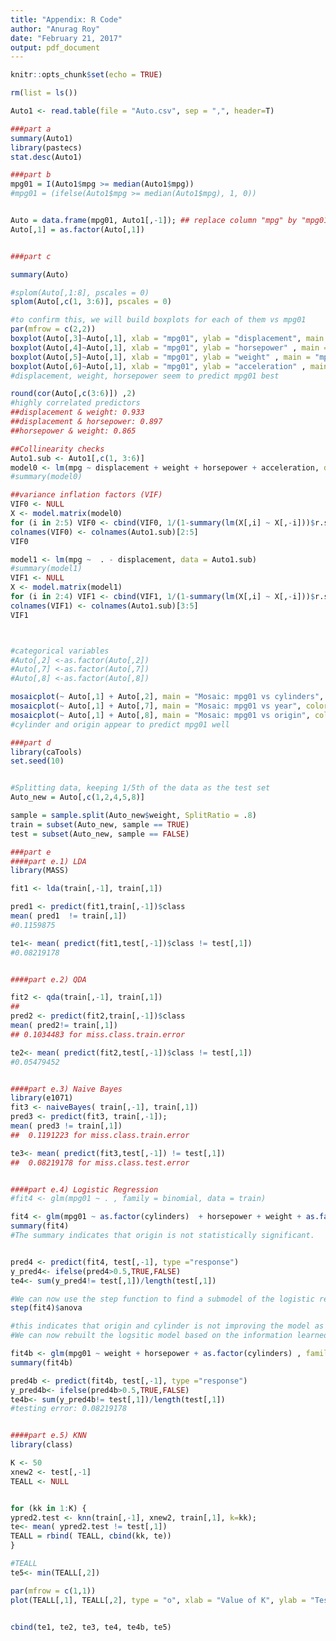 ---
title: "Appendix: R Code"
author: "Anurag Roy"
date: "February 21, 2017"
output: pdf_document
---

```{r setup, include=FALSE}
knitr::opts_chunk$set(echo = TRUE)
```


```{r cars}

rm(list = ls())

Auto1 <- read.table(file = "Auto.csv", sep = ",", header=T)

###part a
summary(Auto1)
library(pastecs)
stat.desc(Auto1)

###part b
mpg01 = I(Auto1$mpg >= median(Auto1$mpg))
#mpg01 = (ifelse(Auto1$mpg >= median(Auto1$mpg), 1, 0))


Auto = data.frame(mpg01, Auto1[,-1]); ## replace column "mpg" by "mpg01"
Auto[,1] = as.factor(Auto[,1])


###part c

summary(Auto)

#splom(Auto[,1:8], pscales = 0)
splom(Auto[,c(1, 3:6)], pscales = 0)

#to confirm this, we will build boxplots for each of them vs mpg01
par(mfrow = c(2,2))
boxplot(Auto[,3]~Auto[,1], xlab = "mpg01", ylab = "displacement", main = "mpg01 vs displacement" )
boxplot(Auto[,4]~Auto[,1], xlab = "mpg01", ylab = "horsepower" , main = "mpg01 vs horsepower" )
boxplot(Auto[,5]~Auto[,1], xlab = "mpg01", ylab = "weight" , main = "mpg01 vs weight" )
boxplot(Auto[,6]~Auto[,1], xlab = "mpg01", ylab = "acceleration" , main = "mpg01 vs acceleration" )
#displacement, weight, horsepower seem to predict mpg01 best

round(cor(Auto[,c(3:6)]) ,2)
#highly correlated predictors
##displacement & weight: 0.933
##displacement & horsepower: 0.897
##horsepower & weight: 0.865

##Collinearity checks
Auto1.sub <- Auto1[,c(1, 3:6)]
model0 <- lm(mpg ~ displacement + weight + horsepower + acceleration, data = Auto1.sub)
#summary(model0)

##variance inflation factors (VIF)
VIF0 <- NULL
X <- model.matrix(model0)
for (i in 2:5) VIF0 <- cbind(VIF0, 1/(1-summary(lm(X[,i] ~ X[,-i]))$r.squared));
colnames(VIF0) <- colnames(Auto1.sub)[2:5]
VIF0

model1 <- lm(mpg ~  . - displacement, data = Auto1.sub)
#summary(model1)
VIF1 <- NULL
X <- model.matrix(model1)
for (i in 2:4) VIF1 <- cbind(VIF1, 1/(1-summary(lm(X[,i] ~ X[,-i]))$r.squared));
colnames(VIF1) <- colnames(Auto1.sub)[3:5]
VIF1



#categorical variables
#Auto[,2] <-as.factor(Auto[,2])
#Auto[,7] <-as.factor(Auto[,7])
#Auto[,8] <-as.factor(Auto[,8])

mosaicplot(~ Auto[,1] + Auto[,2], main = "Mosaic: mpg01 vs cylinders", color = TRUE)
mosaicplot(~ Auto[,1] + Auto[,7], main = "Mosaic: mpg01 vs year", color = TRUE)
mosaicplot(~ Auto[,1] + Auto[,8], main = "Mosaic: mpg01 vs origin", color = TRUE)
#cylinder and origin appear to predict mpg01 well
```



```{r cars2}
###part d
library(caTools)
set.seed(10)


#Splitting data, keeping 1/5th of the data as the test set
Auto_new = Auto[,c(1,2,4,5,8)]

sample = sample.split(Auto_new$weight, SplitRatio = .8) 
train = subset(Auto_new, sample == TRUE)
test = subset(Auto_new, sample == FALSE)

###part e
####part e.1) LDA
library(MASS)

fit1 <- lda(train[,-1], train[,1])

pred1 <- predict(fit1,train[,-1])$class
mean( pred1  != train[,1]) 
#0.1159875

te1<- mean( predict(fit1,test[,-1])$class != test[,1])
#0.08219178


####part e.2) QDA

fit2 <- qda(train[,-1], train[,1])
##
pred2 <- predict(fit2,train[,-1])$class
mean( pred2!= train[,1]) 
## 0.1034483 for miss.class.train.error

te2<- mean( predict(fit2,test[,-1])$class != test[,1]) 
#0.05479452


####part e.3) Naive Bayes
library(e1071)
fit3 <- naiveBayes( train[,-1], train[,1])
pred3 <- predict(fit3, train[,-1]);
mean( pred3 != train[,1]) 
##  0.1191223 for miss.class.train.error

te3<- mean( predict(fit3,test[,-1]) != test[,1]) 
##  0.08219178 for miss.class.test.error


####part e.4) Logistic Regression
#fit4 <- glm(mpg01 ~ . , family = binomial, data = train)

fit4 <- glm(mpg01 ~ as.factor(cylinders)  + horsepower + weight + as.factor(origin) , family = binomial, data = train)
summary(fit4)
#The summary indicates that origin is not statistically significant.


pred4 <- predict(fit4, test[,-1], type ="response")
y_pred4<- ifelse(pred4>0.5,TRUE,FALSE)
te4<- sum(y_pred4!= test[,1])/length(test[,1])

#We can now use the step function to find a submodel of the logistic regression
step(fit4)$anova

#this indicates that origin and cylinder is not improving the model as opposed to the other 3 predictors. 
#We can now rebuilt the logsitic model based on the information learned from the model summary and ANOVA test

fit4b <- glm(mpg01 ~ weight + horsepower + as.factor(cylinders) , family = binomial, data = train)
summary(fit4b)

pred4b <- predict(fit4b, test[,-1], type ="response")
y_pred4b<- ifelse(pred4b>0.5,TRUE,FALSE)
te4b<- sum(y_pred4b!= test[,1])/length(test[,1])
#testing error: 0.08219178


####part e.5) KNN
library(class)

K <- 50
xnew2 <- test[,-1]
TEALL <- NULL


for (kk in 1:K) {
ypred2.test <- knn(train[,-1], xnew2, train[,1], k=kk);
te<- mean( ypred2.test != test[,1]) 
TEALL = rbind( TEALL, cbind(kk, te))
}

#TEALL
te5<- min(TEALL[,2])

par(mfrow = c(1,1))
plot(TEALL[,1], TEALL[,2], type = "o", xlab = "Value of K", ylab = "Testing Error", main = "KNN performance")


cbind(te1, te2, te3, te4, te4b, te5)
```
